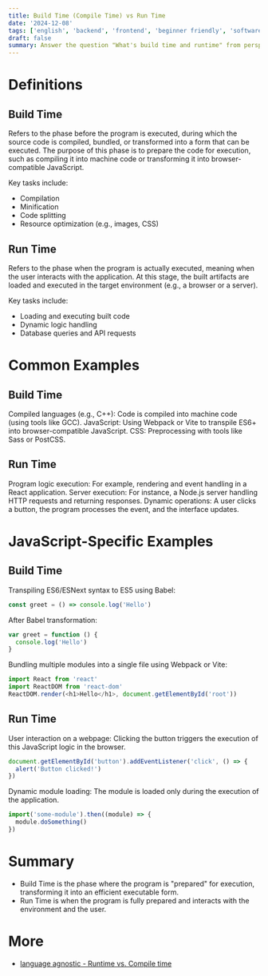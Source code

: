 ```yaml
---
title: Build Time (Compile Time) vs Run Time
date: '2024-12-08'
tags: ['english', 'backend', 'frontend', 'beginner friendly', 'software engineering']
draft: false
summary: Answer the question "What's build time and runtime" from perspectives of frontend quickly
---
```


# Definitions

## Build Time

Refers to the phase before the program is executed, during which the source code is compiled, bundled, or transformed into a form that can be executed. The purpose of this phase is to prepare the code for execution, such as compiling it into machine code or transforming it into browser-compatible JavaScript.

Key tasks include:

- Compilation
- Minification
- Code splitting
- Resource optimization (e.g., images, CSS)

## Run Time

Refers to the phase when the program is actually executed, meaning when the user interacts with the application. At this stage, the built artifacts are loaded and executed in the target environment (e.g., a browser or a server).

Key tasks include:

- Loading and executing built code
- Dynamic logic handling
- Database queries and API requests

# Common Examples

## Build Time

Compiled languages (e.g., C++): Code is compiled into machine code (using tools like GCC).
JavaScript: Using Webpack or Vite to transpile ES6+ into browser-compatible JavaScript.
CSS: Preprocessing with tools like Sass or PostCSS.

## Run Time

Program logic execution: For example, rendering and event handling in a React application.
Server execution: For instance, a Node.js server handling HTTP requests and returning responses.
Dynamic operations: A user clicks a button, the program processes the event, and the interface updates.

# JavaScript-Specific Examples

## Build Time

Transpiling ES6/ESNext syntax to ES5 using Babel:

```js
const greet = () => console.log('Hello')
```

After Babel transformation:

```js
var greet = function () {
  console.log('Hello')
}
```

Bundling multiple modules into a single file using Webpack or Vite:

```js
import React from 'react'
import ReactDOM from 'react-dom'
ReactDOM.render(<h1>Hello</h1>, document.getElementById('root'))
```

## Run Time

User interaction on a webpage:
Clicking the button triggers the execution of this JavaScript logic in the browser.

```js
document.getElementById('button').addEventListener('click', () => {
  alert('Button clicked!')
})
```

Dynamic module loading:
The module is loaded only during the execution of the application.

```js
import('some-module').then((module) => {
  module.doSomething()
})
```

# Summary

- Build Time is the phase where the program is "prepared" for execution, transforming it into an efficient executable form.
- Run Time is when the program is fully prepared and interacts with the environment and the user.

# More

- [language agnostic - Runtime vs. Compile time](https://stackoverflow.com/questions/846103/runtime-vs-compile-time)
